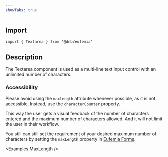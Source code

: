```yaml
---
showTabs: true
---
```



## Import

```tsx
import { Textarea } from '@dnb/eufemia'
```

## Description

The Textarea component is used as a multi-line text input control with an unlimited number of characters.

### Accessibility

Please avoid using the `maxlength` attribute whenever possible, as it is not accessible. Instead, use the `characterCounter` property.

This way the user gets a visual feedback of the number of characters entered and the maximum number of characters allowed. And it will not limit the user in their workflow.

You still can still set the requirement of your desired maximum number of characters by setting the `maxLength` property in [Eufemia Forms](/uilib/extensions/forms/base-fields/String/).

<Examples.MaxLength />
